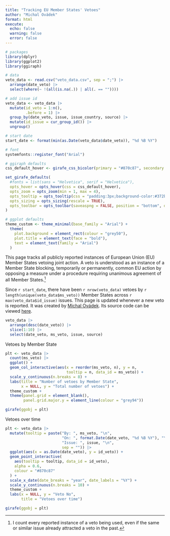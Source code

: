 ```yaml
---
title: "Tracking EU Member States' Vetoes"
author: "Michal Ovádek"
format: html
execute:
  echo: false
  warning: false
  error: false
---
```


```r
# packages
library(dplyr)
library(ggplot2)
library(ggiraph)

# data
veto_data <- read.csv("veto_data.csv", sep = ";") |> 
  arrange(date_veto) |> 
  select(where(~ !(all(is.na(.)) | all(. == ""))))

# add issue id
veto_data <- veto_data |> 
  mutate(id_veto = 1:n(),
         .before = 1) |> 
  group_by(date_veto, issue, issue_country, source) |> 
  mutate(id_issue = cur_group_id()) |> 
  ungroup()

# start date
start_date <- format(min(as.Date(veto_data$date_veto)), "%d %B %Y")

# font
systemfonts::register_font("Arial")

# ggiraph defaults
css_default_hover <- girafe_css_bicolor(primary = "#870c87", secondary = "#4679c7")

set_girafe_defaults(
  #fonts = list(sans = "Helvetica", serif = "Helvetica"),
  opts_hover = opts_hover(css = css_default_hover),
  opts_zoom = opts_zoom(min = 1, max = 4),
  opts_tooltip = opts_tooltip(css = "padding:3px;background-color:#372b3b;color:white;"),
  opts_sizing = opts_sizing(rescale = TRUE),
  opts_toolbar = opts_toolbar(saveaspng = FALSE, position = "bottom", delay_mouseout = 5000)
)

# ggplot defaults
theme_custom <- theme_minimal(base_family = "Arial") +
  theme(
    plot.background = element_rect(colour = "grey50"),
    plot.title = element_text(face = "bold"),
    text = element_text(family = "Arial")
  )
```

This page tracks all publicly reported instances of European Union (EU) Member States vetoing joint action. A veto is understood as an instance of a Member State blocking, temporarily or permanently, common EU action by opposing a measure under a procedure requiring unanimous agreement of all Member States.^[I count every reported instance of a veto being used, even if the same or similar issue already attracted a veto in the past.]

Since `r start_date`, there have been `r nrow(veto_data)` vetoes by `r length(unique(veto_data$ms_veto))` Member States across `r max(veto_data$id_issue)` issues. This page is updated whenever a new veto is reported. It was created by [Michal Ovádek](https://michalovadek.github.io/). Its source code can be viewed [here](https://github.com/michalovadek/eu-veto-tracker).

```r
veto_data |> 
  arrange(desc(date_veto)) |> 
  slice(1:10) |> 
  select(date_veto, ms_veto, issue, source)
```

Vetoes by Member State

```r
plt <- veto_data |> 
  count(ms_veto) |> 
  ggplot() +
  geom_col_interactive(aes(x = reorder(ms_veto, n), y = n, 
                           tooltip = n, data_id = ms_veto)) +
  scale_y_continuous(n.breaks = 8) +
  labs(title = "Number of vetoes by Member State",
       x = NULL, y = "Total number of vetoes") +
  theme_custom +
  theme(panel.grid = element_blank(),
        panel.grid.major.y = element_line(colour = "grey94"))

girafe(ggobj = plt)
```

Vetoes over time

```r
plt <- veto_data |> 
  mutate(tooltip = paste("By: ", ms_veto, "\n",
                         "On: ", format.Date(date_veto, "%d %B %Y"), "\n",
                         "Issue: ", issue, "\n",
                         sep = "")) |> 
  ggplot(aes(x = as.Date(date_veto), y = id_veto)) +
  geom_point_interactive(
    aes(tooltip = tooltip, data_id = id_veto),
    alpha = 0.6,
    colour = "#870c87"
  ) +
  scale_x_date(date_breaks = "year", date_labels = "%Y") +
  scale_y_continuous(n.breaks = 10) +
  theme_custom +
  labs(x = NULL, y = "Veto No",
       title = "Vetoes over time")

girafe(ggobj = plt)
```

